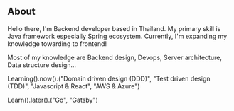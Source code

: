 ## About

Hello there, I'm Backend developer based in Thailand. My primary skill is Java framework especially Spring ecosystem. Currently, I'm expanding my knowledge towarding to frontend!

Most of my knowledge are Backend design, Devops, Server architecture, Data structure design...

Learning().now().("Domain driven design (DDD)", "Test driven design (TDD)", "Javascript & React", "AWS & Azure")

Learn().later().("Go", "Gatsby")

